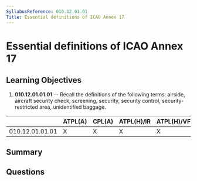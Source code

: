 ```yaml
---
SyllabusReference: 010.12.01.01
Title: Essential definitions of ICAO Annex 17
---
```


# Essential definitions of ICAO Annex 17

## Learning Objectives

1.  **010.12.01.01.01** -- Recall the definitions of the following terms:
    airside, aircraft security check, screening, security, security control,
    security-restricted area, unidentified baggage.

|                 | ATPL(A) | CPL(A) | ATPL(H)/IR | ATPL(H)/VFR | CPL(H) | IR | CBIR(A) |
| --------------- | ------- | ------ | ---------- | ----------- | ------ | -- | ------- |
| 010.12.01.01.01 | X       | X      | X          | X           | X      |    |         |

## Summary

## Questions
